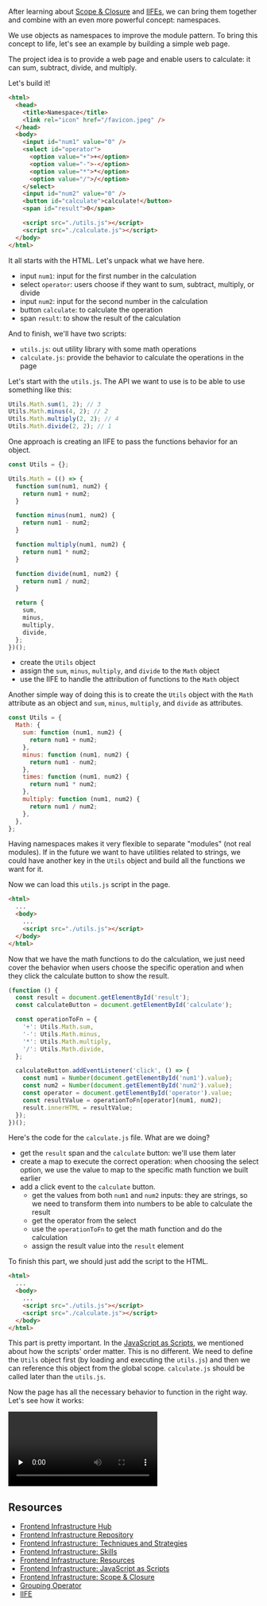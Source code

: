 <SmoothRender>

After learning about [Scope & Closure](/series/frontend-infrastructure/scope-and-closure) and [IIFEs](/series/frontend-infrastructure/iife-immediately-invoked-function-expression), we can bring them together and combine with an even more powerful concept: namespaces.

We use objects as namespaces to improve the module pattern. To bring this concept to life, let's see an example by building a simple web page.

The project idea is to provide a web page and enable users to calculate: it can sum, subtract, divide, and multiply.

Let's build it!

```html
<html>
  <head>
    <title>Namespace</title>
    <link rel="icon" href="/favicon.jpeg" />
  </head>
  <body>
    <input id="num1" value="0" />
    <select id="operator">
      <option value="+">+</option>
      <option value="-">-</option>
      <option value="*">*</option>
      <option value="/">/</option>
    </select>
    <input id="num2" value="0" />
    <button id="calculate">calculate!</button>
    <span id="result">0</span>

    <script src="./utils.js"></script>
    <script src="./calculate.js"></script>
  </body>
</html>
```

It all starts with the HTML. Let's unpack what we have here.

- input `num1`: input for the first number in the calculation
- select `operator`: users choose if they want to sum, subtract, multiply, or divide
- input `num2`: input for the second number in the calculation
- button `calculate`: to calculate the operation
- span `result`: to show the result of the calculation

And to finish, we'll have two scripts:

- `utils.js`: out utility library with some math operations
- `calculate.js`: provide the behavior to calculate the operations in the page

Let's start with the `utils.js`. The API we want to use is to be able to use something like this:

```javascript
Utils.Math.sum(1, 2); // 3
Utils.Math.minus(4, 2); // 2
Utils.Math.multiply(2, 2); // 4
Utils.Math.divide(2, 2); // 1
```

One approach is creating an IIFE to pass the functions behavior for an object.

```javascript
const Utils = {};

Utils.Math = (() => {
  function sum(num1, num2) {
    return num1 + num2;
  }

  function minus(num1, num2) {
    return num1 - num2;
  }

  function multiply(num1, num2) {
    return num1 * num2;
  }

  function divide(num1, num2) {
    return num1 / num2;
  }

  return {
    sum,
    minus,
    multiply,
    divide,
  };
})();
```

- create the `Utils` object
- assign the `sum`, `minus`, `multiply`, and `divide` to the `Math` object
- use the IIFE to handle the attribution of functions to the `Math` object

Another simple way of doing this is to create the `Utils` object with the `Math` attribute as an object and `sum`, `minus`, `multiply`, and `divide` as attributes.

```javascript
const Utils = {
  Math: {
    sum: function (num1, num2) {
      return num1 + num2;
    },
    minus: function (num1, num2) {
      return num1 - num2;
    },
    times: function (num1, num2) {
      return num1 * num2;
    },
    multiply: function (num1, num2) {
      return num1 / num2;
    },
  },
};
```

Having namespaces makes it very flexible to separate "modules" (not real modules). If in the future we want to have utilities related to strings, we could have another key in the `Utils` object and build all the functions we want for it.

Now we can load this `utils.js` script in the page.

```html
<html>
  ...
  <body>
    ...
    <script src="./utils.js"></script>
  </body>
</html>
```

Now that we have the math functions to do the calculation, we just need cover the behavior when users choose the specific operation and when they click the calculate button to show the result.

```javascript
(function () {
  const result = document.getElementById('result');
  const calculateButton = document.getElementById('calculate');

  const operationToFn = {
    '+': Utils.Math.sum,
    '-': Utils.Math.minus,
    '*': Utils.Math.multiply,
    '/': Utils.Math.divide,
  };

  calculateButton.addEventListener('click', () => {
    const num1 = Number(document.getElementById('num1').value);
    const num2 = Number(document.getElementById('num2').value);
    const operator = document.getElementById('operator').value;
    const resultValue = operationToFn[operator](num1, num2);
    result.innerHTML = resultValue;
  });
})();
```

Here's the code for the `calculate.js` file. What are we doing?

- get the `result` span and the `calculate` button: we'll use them later
- create a map to execute the correct operation: when choosing the select option, we use the value to map to the specific math function we built earlier
- add a click event to the `calculate` button.
  - get the values from both `num1` and `num2` inputs: they are strings, so we need to transform them into numbers to be able to calculate the result
  - get the operator from the select
  - use the `operationToFn` to get the math function and do the calculation
  - assign the result value into the `result` element

To finish this part, we should just add the script to the HTML.

```html
<html>
  ...
  <body>
    ...
    <script src="./utils.js"></script>
    <script src="./calculate.js"></script>
  </body>
</html>
```

This part is pretty important. In the [JavaScript as Scripts](/series/frontend-infrastructure/javascript-as-scripts), we mentioned about how the scripts' order matter. This is no different. We need to define the `Utils` object first (by loading and executing the `utils.js`) and then we can reference this object from the global scope. `calculate.js` should be called later than the `utils.js`.

Now the page has all the necessary behavior to function in the right way. Let's see how it works:

<div style={{ margin: 'auto', textAlign: 'center' }}>
  <video
    preload="none"
    class="lazy"
    controls="true"
    allowfullscreen="true"
    style={{ width: '100%' }}
  >
    <source
      src="/series/frontend-infrastructure/calculator.mov"
      type="video/mp4"
    />
  </video>
</div>

## Resources

- [Frontend Infrastructure Hub](/frontend-infrastructure)
- [Frontend Infrastructure Repository](https://github.com/imteekay/frontend-infrastructure)
- [Frontend Infrastructure: Techniques and Strategies](/series/frontend-infrastructure/techniques-and-strategies)
- [Frontend Infrastructure: Skills](/series/frontend-infrastructure/skills)
- [Frontend Infrastructure: Resources](/series/frontend-infrastructure/resources)
- [Frontend Infrastructure: JavaScript as Scripts](/series/frontend-infrastructure/javascript-as-scripts)
- [Frontend Infrastructure: Scope & Closure](/series/frontend-infrastructure/scope-and-closure)
- [Grouping Operator](https://developer.mozilla.org/en-US/docs/Web/JavaScript/Reference/Operators/Grouping#using_the_grouping_operator)
- [IIFE](https://developer.mozilla.org/en-US/docs/Glossary/IIFE)

</SmoothRender>
